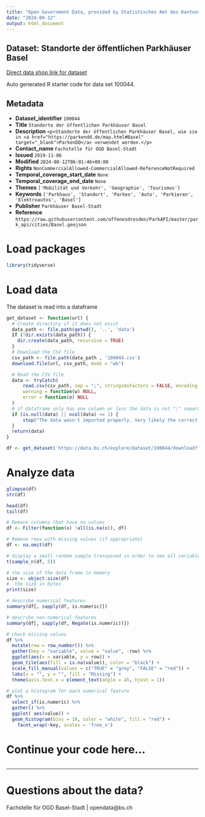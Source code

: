 ```yaml
---
title: "Open Government Data, provided by Statistisches Amt des Kantons Basel-Stadt - Fachstelle OGD"
date: "2024-08-12"
output: html_document
---
```


## Dataset: Standorte der öffentlichen Parkhäuser Basel

[Direct data shop link for dataset](https://data.bs.ch/explore/dataset/100044)

Auto generated R starter code for data set 100044.

## Metadata

- **Dataset_identifier** `100044`
- **Title** `Standorte der öffentlichen Parkhäuser Basel`
- **Description** `<p>Standorte der öffentlichen Parkhäuser Basel, wie sie in <a href="https://parkendd.de/map.html#Basel" target="_blank">ParkenDD</a> verwendet werden.</p>`
- **Contact_name** `Fachstelle für OGD Basel-Stadt`
- **Issued** `2019-11-06`
- **Modified** `2024-08-12T06:01:46+00:00`
- **Rights** `NonCommercialAllowed-CommercialAllowed-ReferenceNotRequired`
- **Temporal_coverage_start_date** `None`
- **Temporal_coverage_end_date** `None`
- **Themes** `['Mobilität und Verkehr', 'Geographie', 'Tourismus']`
- **Keywords** `['Parkhaus', 'Standort', 'Parken', 'Auto', 'Parkieren', 'Elektroautos', 'Basel']`
- **Publisher** `Parkhäuser Basel-Stadt`
- **Reference** `https://raw.githubusercontent.com/offenesdresden/ParkAPI/master/park_api/cities/Basel.geojson`


# Load packages

```r

library(tidyverse)
```

# Load data

The dataset is read into a dataframe

```r
get_dataset <- function(url) {
  # Create directory if it does not exist
  data_path <- file.path(getwd(), '..', 'data')
  if (!dir.exists(data_path)) {
    dir.create(data_path, recursive = TRUE)
  }
  # Download the CSV file
  csv_path <- file.path(data_path , '100044.csv')
  download.file(url, csv_path, mode = "wb")

  # Read the CSV file
  data <- tryCatch(
      read.csv(csv_path, sep = ";", stringsAsFactors = FALSE, encoding = "UTF-8"),
      warning = function(w) NULL,
      error = function(e) NULL
  )
  # if dataframe only has one column or less the data is not ";" separated
  if (is.null(data) || ncol(data) <= 1) {
      stop("The data wasn't imported properly. Very likely the correct separator couldn't be found.\nPlease check the dataset manually and adjust the code.")
  }
  return(data)
}
```

```r

df <- get_dataset('https://data.bs.ch/explore/dataset/100044/download?format=csv&timezone=Europe%2FZurich')

```

# Analyze data

```r

glimpse(df)
str(df)

head(df)
tail(df)

```

```r
# Remove columns that have no values
df <- Filter(function(x) !all(is.na(x)), df)

# Remove rows with missing values (if appropriate)
df <- na.omit(df)
```

```r
# display a small random sample transposed in order to see all variables
t(sample_n(df, 5))
```

```r
# the size of the data frame in memory
size <- object.size(df)
#  the size in bytes
print(size)
```

```r
# describe numerical features
summary(df[, sapply(df, is.numeric)])
```

```r
# describe non-numerical features
summary(df[, sapply(df, Negate(is.numeric))])
```

```r
# check missing values
df %>%
  mutate(row = row_number()) %>%
  gather(key = "variable", value = "value", -row) %>%
  ggplot(aes(x = variable, y = row)) +
  geom_tile(aes(fill = is.na(value)), color = "black") +
  scale_fill_manual(values = c("TRUE" = "grey", "FALSE" = "red")) +
  labs(x = "", y = "", fill = "Missing") +
  theme(axis.text.x = element_text(angle = 45, hjust = 1))
```

```r
# plot a histogram for each numerical feature
df %>%
  select_if(is.numeric) %>%
  gather() %>%
  ggplot( aes(value)) +
  geom_histogram(bins = 10, color = "white", fill = "red") +
    facet_wrap(~key, scales = 'free_x')
```

# Continue your code here...

```r

```
------------------------------------------------------------------------

# Questions about the data?

Fachstelle für OGD Basel-Stadt | opendata@bs.ch
